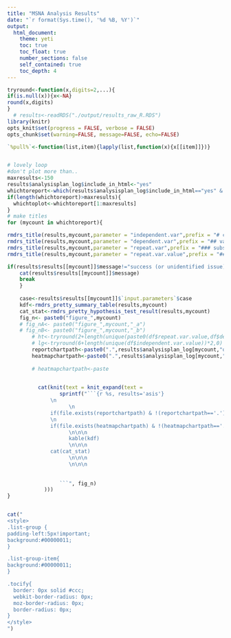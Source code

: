 ```yaml
---
title: "MSNA Analysis Results"
date: "`r format(Sys.time(), '%d %B, %Y')`"
output: 
  html_document:
    theme: yeti 
    toc: true
    toc_float: true
    number_sections: false
    self_contained: true
    toc_depth: 4 
---
```




```r
tryround<-function(x,digits=2,...){
if(is.null(x)){x<-NA}
round(x,digits)
}
  # results<-readRDS("./output/results_raw_R.RDS")
library(knitr)
opts_knit$set(progress = FALSE, verbose = FALSE)
opts_chunk$set(warning=FALSE, message=FALSE, echo=FALSE)

`%pull%`<-function(list,item){lapply(list,function(x){x[[item]]})}


# lovely loop
#don't plot more than..
maxresults<-150
results$analysisplan_log$include_in_html<-"yes"
whichtoreport<-which(results$analysisplan_log$include_in_html=="yes" &!sapply(results$results,is.null))
if(length(whichtoreport)>maxresults){
  whichtoplot<-whichtoreport[1:maxresults]
}
# make titles
for (mycount in whichtoreport){

rmdrs_title(results,mycount,parameter = "independent.var",prefix = "# comparing between:")
rmdrs_title(results,mycount,parameter = "dependent.var",prefix = "## variable:")
rmdrs_title(results,mycount,parameter = "repeat.var",prefix = "### subsetted by:")
rmdrs_title(results,mycount,parameter = "repeat.var.value",prefix = "#### subset:")

if(results$results[[mycount]]$message!="success (or unidentified issue)"){
    cat(results$results[[mycount]]$message)
    break
    }
    
    case<-results$results[[mycount]]$`input.parameters`$case
    kdf<-rmdrs_pretty_summary_table(results,mycount)
    cat_stat<-rmdrs_pretty_hypothesis_test_result(results,mycount)
    fig_n<- paste0("figure_",mycount)
    # fig_nA<- paste0("figure_",mycount,"_a")
    # fig_nB<- paste0("figure_",mycount,"_b")
      	# ht<-tryround(2+length(unique(paste0(df$repeat.var.value,df$dependent.var.value)))*0.6,1)
      	# lg<-tryround(6+length(unique(df$independent.var.value))*2,0)
        reportchartpath<-paste0(".",results$analysisplan_log[mycount,"output.regular.chart..report."])
        heatmapchartpath<-paste0(".",results$analysisplan_log[mycount,"heatmaps"])
        
        # heatmapchartpath<-paste

  
          cat(knit(text = knit_expand(text =
      			 sprintf("```{r %s, results='asis'}
              \n
      				\n
              if(file.exists(reportchartpath) & !(reportchartpath=='.')){include_graphics(reportchartpath)}
              \n
              if(file.exists(heatmapchartpath) & !(heatmapchartpath=='.')){include_graphics(heatmapchartpath)}
      				\n\n\n
      				kable(kdf)
      				\n\n\n
              cat(cat_stat)
      				\n\n\n
      				\n\n\n
  
  
      			 ```", fig_n)
      		)))
} 



```
```r
cat("
<style>
.list-group {
padding-left:5px!important;
background:#00000011;
}

.list-group-item{
background:#00000011;
}

.tocify{
  border: 0px solid #ccc;
  webkit-border-radius: 0px;
  moz-border-radius: 0px;
  border-radius: 0px;
}
</style>
")
```





